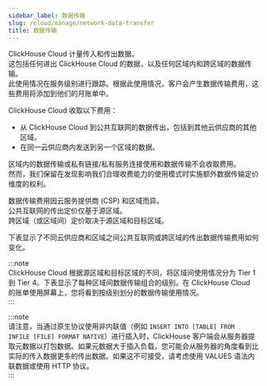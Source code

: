 ```yaml
---
sidebar_label: 数据传输
slug: /cloud/manage/network-data-transfer
title: 数据传输
---
```



ClickHouse Cloud 计量传入和传出数据。  
这包括任何进出 ClickHouse Cloud 的数据，以及任何区域内和跨区域的数据传输。  
此使用情况在服务级别进行跟踪。根据此使用情况，客户会产生数据传输费用，这些费用将添加到他们的月账单中。

ClickHouse Cloud 收取以下费用：  
- 从 ClickHouse Cloud 到公共互联网的数据传出，包括到其他云供应商的其他区域。  
- 在同一云供应商内发送到另一个区域的数据。

区域内的数据传输或私有链接/私有服务连接使用和数据传输不会收取费用。  
然而，我们保留在发现影响我们合理收费能力的使用模式时实施额外数据传输定价维度的权利。

数据传输费用因云服务提供商 (CSP) 和区域而异。  
公共互联网的传出定价仅基于源区域。  
跨区域（或区域间）定价取决于源区域和目标区域。

下表显示了不同云供应商和区域之间公共互联网或跨区域的传出数据传输费用如何变化。

:::note  
ClickHouse Cloud 根据源区域和目标区域的不同，将区域间使用情况分为 Tier 1 到 Tier 4。下表显示了每种区域间数据传输组合的级别。在 ClickHouse Cloud 的账单使用屏幕上，您将看到按级别划分的数据传输使用情况。  
:::

:::note  
请注意，当通过原生协议使用非内联值（例如 `INSERT INTO [TABLE] FROM INFILE [FILE] FORMAT NATIVE`）进行插入时，ClickHouse 客户端会从服务器提取元数据以打包数据。如果元数据大于插入负载，您可能会从服务器的角度看到比实际的传入数据更多的传出数据。如果这不可接受，请考虑使用 VALUES 语法内联数据或使用 HTTP 协议。  
:::

<NetworkPricing/>
